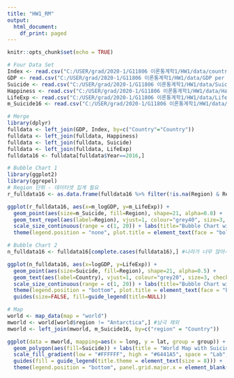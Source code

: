 ---
title: "HW1_RM"
output:
  html_document:
    df_print: paged
---

```{r setup, include=FALSE}
knitr::opts_chunk$set(echo = TRUE)
```

```{r}
# Four Data Set
Index <- read.csv("C:/USER/grad/2020-1/G11806 이론통계학1/HW1/data/country index.csv", header=T)
GDP <- read.csv("C:/USER/grad/2020-1/G11806 이론통계학1/HW1/data/GDP per capita.csv",header=T)
Suicide <- read.csv("C:/USER/grad/2020-1/G11806 이론통계학1/HW1/data/Suicide Rate.csv", header=T)
Happiness <- read.csv("C:/USER/grad/2020-1/G11806 이론통계학1/HW1/data/Happiness Score.csv", header=T)
LifeExp <- read.csv("C:/USER/grad/2020-1/G11806 이론통계학1/HW1/data/Life Expectancy.csv", header=T)
m_Suicide16 <- read.csv("C:/USER/grad/2020-1/G11806 이론통계학1/HW1/data/m_Suicide16.csv", header=T)
```


```{r}
# Merge
library(dplyr)
fulldata <- left_join(GDP, Index, by=c("Country"="Country"))
fulldata <- left_join(fulldata, Happiness)
fulldata <- left_join(fulldata, Suicide)
fulldata <- left_join(fulldata, LifeExp)
fulldata16 <- fulldata[fulldata$Year==2016,]
```


```{r}
# Bubble Chart 1
library(ggplot2)
library(ggrepel)
# Region 단위 - 데이터셋 집계 필요
r_fulldata16 <- as.data.frame(fulldata16 %>% filter(!is.na(Region) & Region!="") %>% group_by(Region) %>% summarise(m_logGDP = mean(logGDP, na.rm=TRUE), m_Happiness = mean(Happiness, na.rm=TRUE), m_Suicide = mean(Suicide, na.rm=TRUE), m_LifeExp = mean(LifeExp, na.rm=TRUE)))

ggplot(r_fulldata16, aes(x=m_logGDP, y=m_LifeExp)) + 
  geom_point(aes(size=m_Suicide, fill=Region), shape=21, alpha=0.8) + 
  geom_text_repel(aes(label=Region), vjust=1, colour="grey40", size=3, min.segment.length = 1.5, box.padding = 1) + 
  scale_size_continuous(range = c(1, 20)) + labs(title="Bubble Chart with lnGDP and Life Expectancy by Region") + theme_bw() +
  theme(legend.position = "none", plot.title = element_text(face = "bold", size = 14, hjust = 0.5)) + coord_fixed(ratio = 0.09)

# Bubble Chart 2
n_fulldata16 <- fulldata16[complete.cases(fulldata16),] #나라가 너무 많아서 complete case만

ggplot(n_fulldata16, aes(x=logGDP, y=LifeExp)) + 
  geom_point(aes(size=Suicide, fill=Region), shape=21, alpha=0.5) + 
  geom_text(aes(label=Country), vjust=1, colour="grey20", size=3, check_overlap = TRUE) + 
  scale_size_continuous(range = c(1, 20)) + labs(title="Bubble Chart with lnGDP and Life Expectancy by Country") + theme_bw() +
  theme(legend.position = "bottom", plot.title = element_text(face = "bold", size = 14, hjust = 0.5)) +
  guides(size=FALSE, fill=guide_legend(title=NULL))
```


```{r}
# Map
world <- map_data(map = "world")
mworld <- world[world$region != "Antarctica",] #남극 제외
mworld <- left_join(mworld, m_Suicide16, by=c("region" = "Country"))

ggplot(data = mworld, mapping=aes(x = long, y = lat, group = group)) + 
  geom_polygon(aes(fill=Suicide)) + labs(title = "World Map with Suicide Rates") + theme_bw() + 
  scale_fill_gradient(low = "#FFFFFF", high = "#6441A5", space = "Lab", guide = "colourbar", name="Suicides per 100K") + 
  guides(fill = guide_legend(title.theme = element_text(size = 8))) + 
  theme(legend.position = "bottom", panel.grid.major.x = element_blank(), panel.grid.minor.x = element_blank(), panel.grid.major.y = element_blank(), panel.grid.minor.y = element_blank(), plot.title = element_text(face = "bold", size = 14, hjust = 0.5)) + coord_fixed(ratio = 1.5)
```


